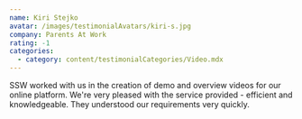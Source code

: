```yaml
---
name: Kiri Stejko
avatar: /images/testimonialAvatars/kiri-s.jpg
company: Parents At Work
rating: -1
categories:
  - category: content/testimonialCategories/Video.mdx
---
```


SSW worked with us in the creation of demo and overview videos for our online
platform. We're very pleased with the service provided - efficient and
knowledgeable. They understood our requirements very quickly.
